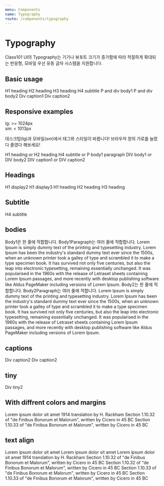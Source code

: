 ```yaml
---
menu: Components
name: Typography
route: /components/typography
---
```



# Typography

Class101 UI의 Typography는 기기나 뷰포트 크기가 증가함에 따라 적절하게 확대되는 반응형, 모바일 우선 유동 글자 시스템을 지원합니다.

## Basic usage

<Playground>
  <Headline1>H1 heading</Headline1>
  <Headline2>H2 heading</Headline2>
  <Headline3>H3 heading</Headline3>
  <Subtitle1>H4 subtitle</Subtitle1>
  <Body1>P and div body1</Body1>
  <Body2>P and div body2</Body2>
  <Caption1>Div caption1</Caption1>
  <Caption2>Div caption2</Caption2>
</Playground>

## Responsive examples

lg: >= 1024px <br />
sm: < 1013px

데스크탑(lg)과 모바일(sm)에서 태그와 스타일이 바뀝니다! 브라우저 창의 가로를 늘렸다 줄였다 해보세요!

<Playground>
  <Headline1 sm="headline2">H1 heading or H2 heading</Headline1>
  <Subtitle1 sm="Body1Paragraph">H4 subtitle or P body1 paragraph</Subtitle1>
  <Body1 sm="Body2">DIV body1 or DIV body2</Body1>
  <Caption1 sm="Caption2">DIV caption1 or DIV caption2</Caption1>
</Playground>

## Headings

<PropsTable of={Headline1} />

<Playground>
  <Headline1 display={ 2 }>H1 display2</Headline1>
  <Headline1 display={ 3 }>H1 display3</Headline1>
  <Headline1>H1 heading</Headline1>
  <Headline2>H2 heading</Headline2>
  <Headline3>H3 heading</Headline3>
</Playground>

## Subtitle

<PropsTable of={Subtitle1} />

<Playground>
  <Subtitle1>H4 subtitle</Subtitle1>
</Playground>

## bodies

<PropsTable of={Body1} />

<Playground>
  <Body1>Body1은 한 줄에 적합합니다.</Body1>
  <Body1 paragraph>Body1Paragraph는 여러 줄에 적합합니다. Lorem Ipsum is simply dummy text of the printing and typesetting industry. Lorem Ipsum has been the industry's standard dummy text ever since the 1500s, when an unknown printer took a galley of type and scrambled it to make a type specimen book. It has survived not only five centuries, but also the leap into electronic typesetting, remaining essentially unchanged. It was popularised in the 1960s with the release of Letraset sheets containing Lorem Ipsum passages, and more recently with desktop publishing software like Aldus PageMaker including versions of Lorem Ipsum.</Body1>
  <Body2>Body2는 한 줄에 적합합니다.</Body2>
  <Body2 paragraph>Body2Paragraph는 여러 줄에 적합니다. Lorem Ipsum is simply dummy text of the printing and typesetting industry. Lorem Ipsum has been the industry's standard dummy text ever since the 1500s, when an unknown printer took a galley of type and scrambled it to make a type specimen book. It has survived not only five centuries, but also the leap into electronic typesetting, remaining essentially unchanged. It was popularised in the 1960s with the release of Letraset sheets containing Lorem Ipsum passages, and more recently with desktop publishing software like Aldus PageMaker including versions of Lorem Ipsum.</Body2>
</Playground>

## captions

<PropsTable of={Caption1} />

<Playground>
  <Caption1>Div caption2</Caption1>
  <Caption2>Div caption2</Caption2>
</Playground>

## tiny

<PropsTable of={Tiny1} />

<Playground>
  <Tiny1>Div tiny2</Tiny1>

</Playground>

## With diffrent colors and margins

<Playground>
  <Headline1 color="orange" marginLeft={ 20 }>Lorem ipsum dolor sit amet</Headline1>
  <Subtitle1 color="red" marginLeft={ 200 } marginTop={ 10 }>1914 translation by H. Rackham</Subtitle1>
  <Body1 color="green" marginBottom={ 10 }>Section 1.10.32 of "de Finibus Bonorum et Malorum", written by Cicero in 45 BC</Body1>
  <Caption1 color="pink" marginLeft={ 50 }>Section 1.10.33 of "de Finibus Bonorum et Malorum", written by Cicero in 45 BC</Caption1>
</Playground>

## text align

<Playground>
  <Headline1 textAlign={ 'center' }>Lorem ipsum dolor sit amet</Headline1>
  <Headline2 textAlign={ 'center' }>Lorem ipsum dolor sit amet</Headline2>
  <Headline3 textAlign={ 'center' }>Lorem ipsum dolor sit amet</Headline3>
  <Subtitle1 textAlign={ 'center' }>1914 translation by H. Rackham</Subtitle1>
  <Body1 textAlign={ 'center' }>Section 1.10.32 of "de Finibus Bonorum et Malorum", written by Cicero in 45 BC</Body1>
  <Body2 textAlign={ 'center' }>Section 1.10.32 of "de Finibus Bonorum et Malorum", written by Cicero in 45 BC</Body2>
  <Caption1 textAlign={ 'center' }>Section 1.10.33 of "de Finibus Bonorum et Malorum", written by Cicero in 45 BC</Caption1>
  <Caption2 textAlign={ 'center' }>Section 1.10.33 of "de Finibus Bonorum et Malorum", written by Cicero in 45 BC</Caption2>
</Playground>